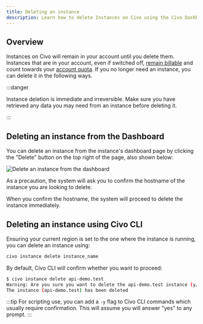 ```yaml
---
title: Deleting an instance
description: Learn how to delete Instances on Civo using the Civo Dashboard or Civo CLI. Get tips on safely retrieving data and avoiding billing errors.
---
```



<head>
  <title>How to Delete Civo Instances | Civo Documentation</title>
</head>

## Overview

Instances on Civo will remain in your account until you delete them. Instances that are in your account, even if switched off, [remain billable](/account/billing) and count towards your [account quota](/account/quota). If you no longer need an instance, you can delete it in the following ways.

:::danger

Instance deletion is immediate and irreversible. Make sure you have retrieved any data you may need from an instance before deleting it.

:::

<Tabs groupId="delete-instance">

<TabItem value="dashboard" label="Dashboard">

## Deleting an instance from the Dashboard

You can delete an instance from the instance's dashboard page by clicking the "Delete" button on the top right of the page, also shown below:

![Delete an instance from the dashboard](images/dashboard-delete-instance.png)

As a precaution, the system will ask you to confirm the hostname of the instance you are looking to delete.

When you confirm the hostname, the system will proceed to delete the instance immediately.
</TabItem>

<TabItem value="cli" label="Civo CLI">

## Deleting an instance using Civo CLI

Ensuring your current region is set to the one where the instance is running, you can delete an instance using:

```bash
civo instance delete instance_name
```

By default, Civo CLI will confirm whether you want to proceed:

```bash
$ civo instance delete api-demo.test
Warning: Are you sure you want to delete the api-demo.test instance (y/N) ? y
The instance (api-demo.test) has been deleted
```

:::tip
For scripting use, you can add a `-y` flag to Civo CLI commands which usually require confirmation. This will assume you will answer "yes" to any prompt.
:::

</TabItem>
</Tabs>
